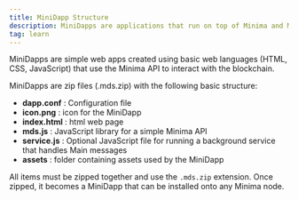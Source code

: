 ```yaml
---
title: MiniDapp Structure
description: MiniDapps are applications that run on top of Minima and Maxima.
tag: learn
---
```


MiniDapps are simple web apps created using basic web languages (HTML, CSS, JavaScript) that use the Minima API to interact with the blockchain.

MiniDapps are zip files (.mds.zip) with the following basic structure:

- **dapp.conf** : Configuration file
- **icon.png** : icon for the MiniDapp
- **index.html** : html web page
- **mds.js** : JavaScript library for a simple Minima API
- **service.js** : Optional JavaScript file for running a background service that handles Main messages
- **assets** : folder containing assets used by the MiniDapp

All items must be zipped together and use the `.mds.zip` extension. Once zipped, it becomes a MiniDapp that can be installed onto any Minima node.
